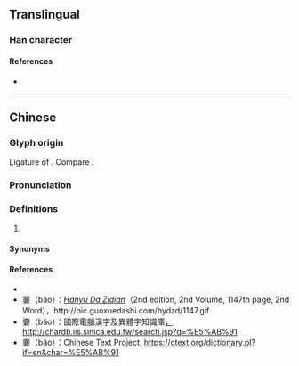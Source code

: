 {{character info/new}}
==Translingual==

===Han character===
{{Han char|rn=38|rad=女|as=10|sn=13|four=|canj=MFMWV|ids=⿱不要}}

====References====
* {{Han ref|kx=0269.181|hdz=21071.130|uh=5AD1|ud=23249}}

----

==Chinese==
{{zh-forms}}

===Glyph origin===
Ligature of {{zh-m|不要|tr=-}}. Compare {{cog|wuu|𧟰}}.

===Pronunciation===
{{zh-pron
|m=báo
|m-s=biao4
|c=biu3
|cat=
}}

===Definitions===
{{zh-hanzi}}

# {{lb|zh|regional}} {{contraction of|lang=zh|不要}}

====Synonyms====
{{zh-dial|別}}

====References====
* {{R:yue:Jyutping Database}}
* 嫑（báo）：''[[wikipedia:Hanyu_Da_Zidian|Hanyu Da Zidian]]''（2nd edition, 2nd Volume, 1147th page, 2nd Word），http://pic.guoxuedashi.com/hydzd/1147.gif
* 嫑（báo）：國際電腦漢字及異體字知識庫[http://chardb.iis.sinica.edu.tw/search.jsp?q=%E5%AB%91 ，http://chardb.iis.sinica.edu.tw/search.jsp?q=%E5%AB%91]
* 嫑（báo）：Chinese Text Project, https://ctext.org/dictionary.pl?if=en&char=%E5%AB%91